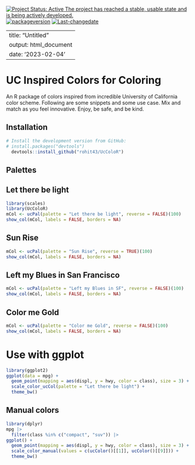 [![Project Status: Active The project has reached a stable, usable state
and is being actively
developed.](https://www.repostatus.org/badges/latest/active.svg)](https://www.repostatus.org/#active)
[![packageversion](https://img.shields.io/badge/Package%20version-0.1.0-orange.svg?style=flat-square)](commits/develop)
[![Last-changedate](https://img.shields.io/badge/last%20change-2023--02--04-yellowgreen.svg)](/commits/master)

---
title: "Untitled"
output: html_document
date: '2023-02-04'
---

# UC Inspired Colors for Coloring

An R package of colors inspired from incredible University of California color scheme. Following are some snippets and some use case. Mix and match as you feel innovative. Enjoy, be safe, and be kind. 

## Installation

``` r
# Install the development version from GitHub:
# install.packages("devtools")
  devtools::install_github("rohit43/UcColoR")
```

## Palettes

## Let there be light
```r
library(scales)
library(UcColoR)
mCol <- ucPal(palette = "Let there be light", reverse = FALSE)(100)
show_col(mCol, labels = FALSE, borders = NA)
```

## Sun Rise
```r
mCol <- ucPal(palette = "Sun Rise", reverse = TRUE)(100)
show_col(mCol, labels = FALSE, borders = NA)
```

## Left my Blues in San Francisco
```r
mCol <- ucPal(palette = "Left my Blues in SF", reverse = FALSE)(100)
show_col(mCol, labels = FALSE, borders = NA)
```

## Color me Gold
```r
mCol <- ucPal(palette = "Color me Gold", reverse = FALSE)(100)
show_col(mCol, labels = FALSE, borders = NA)
```

# Use with ggplot
```r
library(ggplot2)
ggplot(data = mpg) +
  geom_point(mapping = aes(displ, y = hwy, color = class), size = 3) +
  scale_color_ucCol(palette = "Let there be light") +
  theme_bw()
```

## Manual colors
```r
library(dplyr)
mpg |>
  filter(class %in% c("compact", "suv")) |>
ggplot() +
  geom_point(mapping = aes(displ, y = hwy, color = class), size = 3) +
  scale_color_manual(values = c(ucColor()[[1]], ucColor()[[9]])) +
  theme_bw()
```

